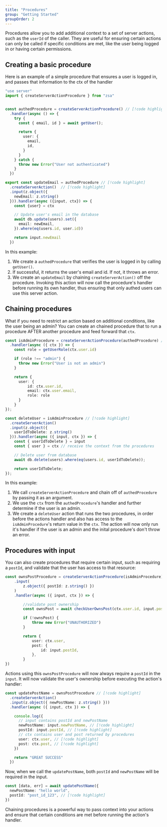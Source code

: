 ```yaml
---
title: "Procedures"
group: "Getting Started"
groupOrder: 2
---
```


Procedures allow you to add additional context to a set of server actions, such as the `userId` of the caller. They are useful for ensuring certain actions can only be called if specific conditions are met, like the user being logged in or having certain permissions.

## Creating a basic procedure

Here is an example of a simple procedure that ensures a user is logged in, and passes that information to the ctx of the handler

```ts title="actions.ts"
"use server"
import { createServerActionProcedure } from "zsa"


const authedProcedure = createServerActionProcedure() // [!code highlight]
  .handler(async () => {
    try {
      const { email, id } = await getUser();

      return {
        user: {
          email,
          id,
        }
      }
    } catch {
      throw new Error("User not authenticated")
    }
  })

export const updateEmail = authedProcedure // [!code highlight]
  .createServerAction()  // [!code highlight]
  .input(z.object({
    newEmail: z.string()
  })).handler(async ({input, ctx}) => {
    const {user} = ctx

    // Update user's email in the database
    await db.update(users).set({
      email: newEmail,
    }).where(eq(users.id, user.id))

    return input.newEmail
  })
```

In this example:

1. We create a `authedProcedure` that verifies the user is logged in by calling `getUser()`.
2. If successful, it returns the user's email and id. If not, it throws an error.
3. We create an `updateEmail` by chaining `createServerAction()` off the procedure. Invoking this action will now call the procedure's handler before running its own handler, thus ensuring that only authed users can use this server action.

## Chaining procedures

What if you need to restrict an action based on additional conditions, like the user being an admin? You can create an chained procedure that to run a procedure AFTER another procedure and feed forward that `ctx`.

```ts title="actions.ts"
const isAdminProcedure = createServerActionProcedure(authedProcedure) // [!code highlight]
  .handler(async ({ ctx }) => {
    const role = getUserRole(ctx.user.id)

    if (role !== "admin") {
      throw new Error("User is not an admin")
    }

    return {
      user: {
          id: ctx.user.id,
          email: ctx.user.email,
          role: role
      }
    }
});

const deleteUser = isAdminProcedure // [!code highlight]
  .createServerAction()
  .input(z.object({
    userIdToDelete: z.string()
  })).handler(async ({ input, ctx }) => {
    const { userIdToDelete } = input
    const { user } = ctx // receive the context from the procedures

    // Delete user from database
    await db.delete(users).where(eq(users.id, userIdToDelete));

    return userIdToDelete;
});

```

In this example:

1. We call `createServerActionProcedure` and chain off of `authedProcedure` by passing it as an argument.
2. We use the `ctx` from the `authedProcedure`'s handler and further determine if the user is an admin.
3. We create a `deleteUser` action that runs the two procedures, in order before the actions handler and also has access to the `isAdminProcedure`'s return value in the `ctx`. The action will now only run it's handler if the user is an admin and the inital procedure's don't throw an error.

## Procedures with input

You can also create procedures that require certain input, such as requiring a `postId`, and validate that the user has access to that resource:

```ts title="actions.ts"
const ownsPostProcedure = createServerActionProcedure(isAdminProcedure) // [!code highlight]
    .input(
        z.object({ postId: z.string() })
    )
    .handler(async ({ input, ctx }) => {

        //validate post ownership
        const ownsPost = await checkUserOwnsPost(ctx.user.id, input.postId)

        if (!ownsPost) {
            throw new Error("UNAUTHORIZED")
        }

        return {
            user: ctx.user,
            post: {
                id: input.postId,
            },
        }
})
```

Actions using this `ownsPostProcedure` will now always require a `postId` in the `input`. It will now validate the user's ownership before executing the action's handler:

```ts title="actions.ts"
const updatePostName = ownsPostProcedure // [!code highlight]
  .createServerAction()
  .input(z.object({ newPostName: z.string() }))
  .handler(async ({ input, ctx }) => {

    console.log({
      // input contains postId and newPostName
      newPostName: input.newPostName, // [!code highlight]
      postId: input.postId, // [!code highlight]
      // ctx contains user and post returned by procedures
      user: ctx.user, // [!code highlight]
      post: ctx.post, // [!code highlight]
    })

    return "GREAT SUCCESS"
  })
```

Now, when we call the `updatePostName`, both `postId` and `newPostName` will be required in the input.

```ts
const [data, err] = await updatePostName({
  newPostName: "hello world",
  postId: "post_id_123", // [!code highlight]
})
```

Chaining procedures is a powerful way to pass context into your actions and ensure that certain conditions are met before running the action's handler.
